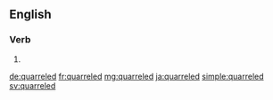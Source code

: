 ==English==

===Verb===
{{head|en}}

# {{en-past of|quarrel}}

[[de:quarreled]]
[[fr:quarreled]]
[[mg:quarreled]]
[[ja:quarreled]]
[[simple:quarreled]]
[[sv:quarreled]]